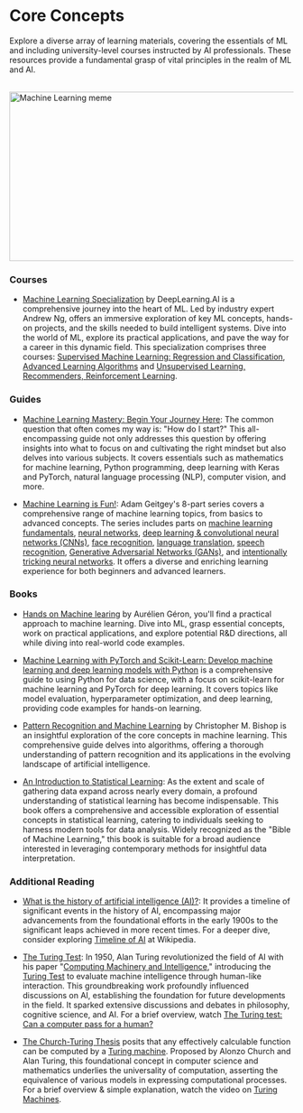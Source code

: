 # Core Concepts

Explore a diverse array of learning materials, covering the essentials of ML and including university-level courses instructed by AI professionals. These resources provide a fundamental grasp of vital principles in the realm of ML and AI.

<br/>


<div style={{ position: "relative" }}>
  <Image
    src="/static/img/memes/mlMeme.png"
    alt="Machine Learning meme"
    height="300"
    width="850"
    priority
  />
</div>


### Courses

- [Machine Learning Specialization](https://www.deeplearning.ai/courses/machine-learning-specialization/) by DeepLearning.AI is a comprehensive journey into the heart of ML. Led by industry expert Andrew Ng, offers an immersive exploration of key ML concepts, hands-on projects, and the skills needed to build intelligent systems. Dive into the world of ML, explore its practical applications, and pave the way for a career in this dynamic field. This specialization comprises three courses:
    [Supervised Machine Learning: Regression and Classification](https://www.coursera.org/learn/machine-learning?specialization=machine-learning-introduction),
    [Advanced Learning Algorithms](https://www.coursera.org/learn/advanced-learning-algorithms?specialization=machine-learning-introduction) and
    [Unsupervised Learning, Recommenders, Reinforcement Learning](https://www.coursera.org/learn/unsupervised-learning-recommenders-reinforcement-learning?specialization=machine-learning-introduction).

### Guides

- [Machine Learning Mastery: Begin Your Journey Here](https://machinelearningmastery.com/start-here/): The common question that often comes my way is: "How do I start?" This all-encompassing guide not only addresses this question by offering insights into what to focus on and cultivating the right mindset but also delves into various subjects. It covers essentials such as mathematics for machine learning, Python programming, deep learning with Keras and PyTorch, natural language processing (NLP), computer vision, and more.

- [Machine Learning is Fun!](https://medium.com/@ageitgey/machine-learning-is-fun-80ea3ec3c471): Adam Geitgey's 8-part series covers a comprehensive range of machine learning topics, from basics to advanced concepts. The series includes parts on [machine learning fundamentals](https://medium.com/@ageitgey/machine-learning-is-fun-80ea3ec3c471), [neural networks](https://medium.com/@ageitgey/machine-learning-is-fun-part-2-a26a10b68df3), [deep learning & convolutional neural networks (CNNs)](https://medium.com/@ageitgey/machine-learning-is-fun-part-3-deep-learning-and-convolutional-neural-networks-f40359318721), [face recognition](https://medium.com/@ageitgey/machine-learning-is-fun-part-4-modern-face-recognition-with-deep-learning-c3cffc121d78), [language translation](https://medium.com/@ageitgey/machine-learning-is-fun-part-5-language-translation-with-deep-learning-and-the-magic-of-sequences-2ace0acca0aa), [speech recognition](https://medium.com/@ageitgey/machine-learning-is-fun-part-6-how-to-do-speech-recognition-with-deep-learning-28293c162f7a), [Generative Adversarial Networks (GANs)](https://medium.com/@ageitgey/abusing-generative-adversarial-networks-to-make-8-bit-pixel-art-e45d9b96cee7), and [intentionally tricking neural networks](https://medium.com/@ageitgey/machine-learning-is-fun-part-8-how-to-intentionally-trick-neural-networks-b55da32b7196). It offers a diverse and enriching learning experience for both beginners and advanced learners.

### Books

- [Hands on Machine learing](https://www.goodreads.com/en/book/show/32899495) by Aurélien Géron, you'll find a practical approach to machine learning. Dive into ML, grasp essential concepts, work on practical applications, and explore potential R&D directions, all while diving into real-world code examples.

- [Machine Learning with PyTorch and Scikit-Learn: Develop machine learning and deep learning models with Python](https://www.goodreads.com/book/show/60493099-machine-learning-with-pytorch-and-scikit-learn) is a comprehensive guide to using Python for data science, with a focus on scikit-learn for machine learning and PyTorch for deep learning. It covers topics like model evaluation, hyperparameter optimization, and deep learning, providing code examples for hands-on learning.

- [Pattern Recognition and Machine Learning](https://www.microsoft.com/en-us/research/uploads/prod/2006/01/Bishop-Pattern-Recognition-and-Machine-Learning-2006.pdf)  by Christopher M. Bishop is an insightful exploration of the core concepts in machine learning. This comprehensive guide delves into algorithms, offering a thorough understanding of pattern recognition and its applications in the evolving landscape of artificial intelligence.

- [An Introduction to Statistical Learning](https://www.statlearning.com/): As the extent and scale of gathering data expand across nearly every domain, a profound understanding of statistical learning has become indispensable. This book offers a comprehensive and accessible exploration of essential concepts in statistical learning, catering to individuals seeking to harness modern tools for data analysis. Widely recognized as the "Bible of Machine Learning," this book is suitable for a broad audience interested in leveraging contemporary methods for insightful data interpretation.

### Additional Reading

- [What is the history of artificial intelligence (AI)?](https://www.tableau.com/data-insights/ai/history): It provides a timeline of significant events in the history of AI, encompassing major advancements from the foundational efforts in the early 1900s to the significant leaps achieved in more recent times. For a deeper dive, consider exploring [Timeline of AI](https://en.wikipedia.org/wiki/Timeline_of_artificial_intelligence) at Wikipedia.

- [The Turing Test](https://plato.stanford.edu/entries/turing-test/): In 1950, Alan Turing revolutionized the field of AI with his paper "[Computing Machinery and Intelligence](https://redirect.cs.umbc.edu/courses/471/papers/turing.pdf)," introducing the [Turing Test](https://en.wikipedia.org/wiki/Turing_test) to evaluate machine intelligence through human-like interaction. This groundbreaking work profoundly influenced discussions on AI, establishing the foundation for future developments in the field. It sparked extensive discussions and debates in philosophy, cognitive science, and AI. For a brief overview, watch [The Turing test: Can a computer pass for a human?](https://www.youtube.com/watch?v=3wLqsRLvV-c)

- [The Church-Turing Thesis](https://plato.stanford.edu/entries/church-turing/) posits that any effectively calculable function can be computed by a [Turing machine](https://en.wikipedia.org/wiki/Turing_machine). Proposed by Alonzo Church and Alan Turing, this foundational concept in computer science and mathematics underlies the universality of computation, asserting the equivalence of various models in expressing computational processes. For a brief overview & simple explanation, watch the video on [Turing Machines](https://www.youtube.com/watch?v=PLVCscCY4xI).


